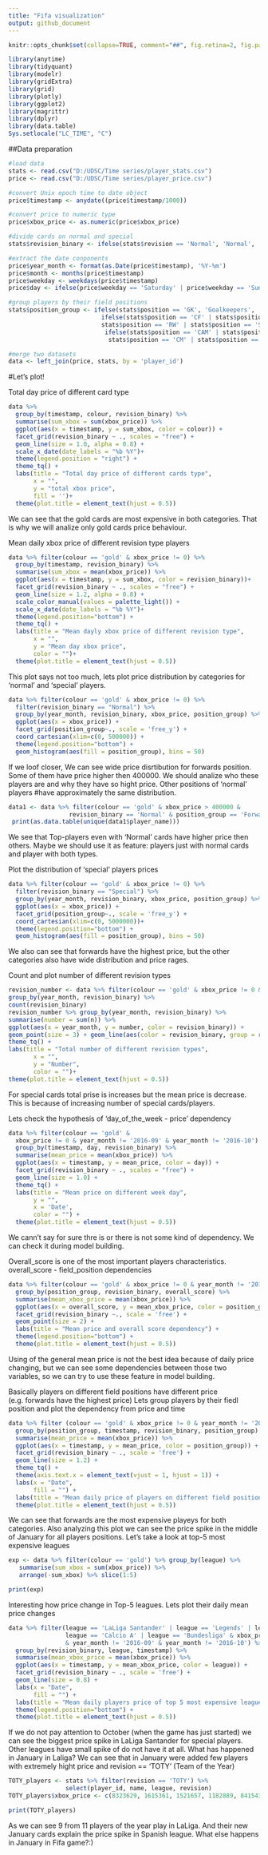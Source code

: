 ---
title: "Fifa visualization"
output: github_document
---

```{r, echo = FALSE}
knitr::opts_chunk$set(collapse=TRUE, comment="##", fig.retina=2, fig.path = "FIFA_vis/fig-")
```

```{r include=FALSE, cache=FALSE}
library(anytime)
library(tidyquant)
library(modelr)
library(gridExtra)
library(grid)
library(plotly)
library(ggplot2)
library(magrittr)
library(dplyr)
library(data.table)
Sys.setlocale("LC_TIME", "C")
```

##Data preparation
```{r}
#load data
stats <- read.csv("D:/UDSC/Time series/player_stats.csv")
price <- read.csv("D:/UDSC/Time series/player_price.csv") 

#convert Unix epoch time to date object
price$timestamp <- anydate((price$timestamp/1000))

#convert price to numeric type
price$xbox_price <- as.numeric(price$xbox_price)

#divide cards on normal and special
stats$revision_binary <- ifelse(stats$revision == 'Normal', 'Normal', 'Special')
```


```{r}
#extract the date conponents 
price$year_month <- format(as.Date(price$timestamp), '%Y-%m')
price$month <- months(price$timestamp)
price$weekday <- weekdays(price$timestamp)
price$day <- ifelse(price$weekday == 'Saturday' | price$weekday == 'Sunday', 'day off', 'workday')

#group players by their field positions
stats$position_group <- ifelse(stats$position == 'GK', 'Goalkeepers', 
                          ifelse(stats$position == 'CF' | stats$position == 'LW' | 
                          stats$position == 'RW' | stats$position == 'ST', 'Forwards', 
                           ifelse(stats$position == 'CAM' | stats$position == "CDM" |
                            stats$position == 'CM' | stats$position == 'LM', 'Midfielders', 'Backs')))
```
```{r}
#merge two datasets
data <- left_join(price, stats, by = 'player_id')
```
#Let's plot! 

Total day price of different card type 
```{r}
data %>%  
  group_by(timestamp, colour, revision_binary) %>%
  summarise(sum_xbox = sum(xbox_price)) %>%
  ggplot(aes(x = timestamp, y = sum_xbox, color = colour)) +
  facet_grid(revision_binary ~ ., scales = "free") +
  geom_line(size = 1.0, alpha = 0.8) +
  scale_x_date(date_labels = "%b %Y")+
  theme(legend.position = "right") +
  theme_tq() +
  labs(title = "Total day price of different cards type",
       x = "",
       y = "total xbox price",
       fill = '')+
  theme(plot.title = element_text(hjust = 0.5))
```

We can see that the gold cards are most expensive in both categories. That is why we will analize only gold cards price behaviour.

Mean daily xbox price of different revision type players
```{r}
data %>% filter(colour == 'gold' & xbox_price != 0) %>%  
  group_by(timestamp, revision_binary) %>% 
  summarise(sum_xbox = mean(xbox_price)) %>%
  ggplot(aes(x = timestamp, y = sum_xbox, color = revision_binary))+
  facet_grid(revision_binary ~ ., scales = "free") +
  geom_line(size = 1.2, alpha = 0.8) +
  scale_color_manual(values = palette_light()) +
  scale_x_date(date_labels = "%b %Y")+
  theme(legend.position="bottom") +
  theme_tq() +
  labs(title = "Mean dayly xbox price of different revision type",
       x = "",
       y = "Mean day xbox price",
       color = "")+
  theme(plot.title = element_text(hjust = 0.5))
```

This plot says not too much, lets plot price distribution by categories for 'normal' and 'special' players.
```{r}
data %>% filter(colour == 'gold' & xbox_price != 0) %>% 
  filter(revision_binary == "Normal") %>%
  group_by(year_month, revision_binary, xbox_price, position_group) %>% 
  ggplot(aes(x = xbox_price)) +
  facet_grid(position_group~., scale = 'free_y') +
  coord_cartesian(xlim=c(0, 500000)) +
  theme(legend.position="bottom") +
  geom_histogram(aes(fill = position_group), bins = 50)
```

If we loof closer, We can see wide price disrtibution for forwards position. 
Some of them have price higher then 400000. We should analize who these players are and why they have so hight price. 
Other positions of 'normal' players #have approximately the same distribution.
```{r}
data1 <- data %>% filter(colour == 'gold' & xbox_price > 400000 &
                 revision_binary == 'Normal' & position_group == 'Forwards') 
 print(as.data.table(unique(data1$player_name)))
```

We see that Top-players even with 'Normal' cards have higher price then others.
Maybe we should use it as feature: players just with normal cards and player with both types. 

Plot the distribution of 'special' players prices
```{r}
data %>% filter(colour == 'gold' & xbox_price != 0) %>% 
  filter(revision_binary == "Special") %>%
  group_by(year_month, revision_binary, xbox_price, position_group) %>% 
  ggplot(aes(x = xbox_price)) +
  facet_grid(position_group~., scale = 'free_y') +
  coord_cartesian(xlim=c(0, 5000000))+
  theme(legend.position="bottom") +
  geom_histogram(aes(fill = position_group), bins = 50) 
```

We also can see that forwards have the highest price, but the other
categories also have wide distribution and price rages.

Count and plot number of different revision types
```{r}
revision_number <- data %>% filter(colour == 'gold' & xbox_price != 0 & year_month != '2017-06') %>% 
group_by(year_month, revision_binary) %>%
count(revision_binary) 
revision_number %>% group_by(year_month, revision_binary) %>% 
summarise(number = sum(n)) %>%
ggplot(aes(x = year_month, y = number, color = revision_binary)) + 
geom_point(size = 3) + geom_line(aes(color = revision_binary, group = revision_binary), size = 1) +
theme_tq() +
labs(title = "Total number of different revision types",
       x = "",
       y = "Number",
       color = "")+
theme(plot.title = element_text(hjust = 0.5))
```

For special cards total prise is increases but the mean price is decrease. This is because of increasing number of special cards/players. 

Lets check the hypothesis of 'day_of_the_week - price' dependency
```{r}
data %>% filter(colour == 'gold' & 
  xbox_price != 0 & year_month != '2016-09' & year_month != '2016-10') %>% 
  group_by(timestamp, day, revision_binary) %>%
  summarise(mean_price = mean(xbox_price)) %>%
  ggplot(aes(x = timestamp, y = mean_price, color = day)) +
  facet_grid(revision_binary ~ ., scales = "free") +
  geom_line(size = 1.0) +
  theme_tq() + 
  labs(title = "Mean price on different week day",
       y = "",
       x = 'Date', 
       color = "") +
  theme(plot.title = element_text(hjust = 0.5))
```


We cann't say for sure thre is or there is not some kind of dependency. We can check it
during model building. 


Overall_score is one of the most important players characteristics. 
overall_score - field_position dependencies
```{r}
data %>% filter(colour == 'gold' & xbox_price != 0 & year_month != '2016-09') %>% 
  group_by(position_group, revision_binary, overall_score) %>%
  summarise(mean_xbox_price = mean(xbox_price)) %>% 
  ggplot(aes(x = overall_score, y = mean_xbox_price, color = position_group)) + 
  facet_grid(revision_binary ~., scale = 'free') + 
  geom_point(size = 2) +
  labs(title = "Mean price and overall score dependency") +
  theme(legend.position="bottom") +
  theme(plot.title = element_text(hjust = 0.5))
```

Using of the general mean price is not the best idea because of daily price changing, but we can see some dependencies between those two variables, so we can try to use these feature 
in model building.


Basically  players on different field positions have different price (e.g. forwards have the highest price)
Lets group players by their fiedl position and plot the dependency from price and time
```{r}
data %>% filter (colour == 'gold' & xbox_price != 0 & year_month != '2016-09' &   year_month != '2016-10') %>% 
  group_by(position_group, timestamp, revision_binary, position_group) %>%
  summarise(mean_price = mean(xbox_price)) %>%
  ggplot(aes(x = timestamp, y = mean_price, color = position_group)) + 
  facet_grid(revision_binary ~ ., scale = 'free') +
  geom_line(size = 1.2) +
  theme_tq() + 
  theme(axis.text.x = element_text(vjust = 1, hjust = 1)) +
  labs(x = "Date",
       fill = "") +
  labs(title = "Mean daily price of players on different field positions") +
  theme(plot.title = element_text(hjust = 0.5))
```


We can see that forwards are the most expensive playeys for both categories. Also analyzing this plot
we can see the price spike in the middle of January for all players positions. 
Let's take a look at top-5 most expensive leagues 

```{r}
exp <- data %>% filter(colour == 'gold') %>% group_by(league) %>%
   summarise(sum_xbox = sum(xbox_price)) %>%
   arrange(-sum_xbox) %>% slice(1:5)

print(exp)
```

Interesting how price change in Top-5 leagues. Lets plot their daily mean price changes
```{r}
data %>% filter(league == 'LaLiga Santander' | league == 'Legends' | league == 'Premier League' |
                league == 'Calcio A' | league == 'Bundesliga' & xbox_price != 0 & colour == 'gold' 
                & year_month != '2016-09' & year_month != '2016-10') %>% 
  group_by(revision_binary, league, timestamp) %>% 
  summarise(mean_xbox_price = mean(xbox_price)) %>% 
  ggplot(aes(x = timestamp, y = mean_xbox_price, color = league)) + 
  facet_grid(revision_binary ~ ., scale = 'free') + 
  geom_line(size = 0.8) +
  labs(x = "Date",
       fill = "") +
  labs(title = "Mean daily players price of top 5 most expensive leagues") +
  theme(legend.position="bottom") +
  theme(plot.title = element_text(hjust = 0.5))
```

If we do not pay attention to October (when the game has just started) we can see the biggest price 
spike in LaLiga Santander for special players. Other leagues have small spike of do not have it at all. 
What has happened in January in Laliga? We can see that in January were added few players with 
extremely hight price and revision == 'TOTY' (Team of the Year)

```{r}
TOTY_players <- stats %>% filter(revision == 'TOTY') %>% 
                select(player_id, name, league, revision)
TOTY_players$xbox_price <- c(8323629, 1615361, 1521657, 1182889, 841543, 673257, 1905613, 4941114, 5973257, 1344389, 546657)

print(TOTY_players)
```

As we can see 9 from 11 players of the year play in LaLiga. And their new January cards  explain the price spike in Spanish league. What else happens in January in Fifa game?:) 

